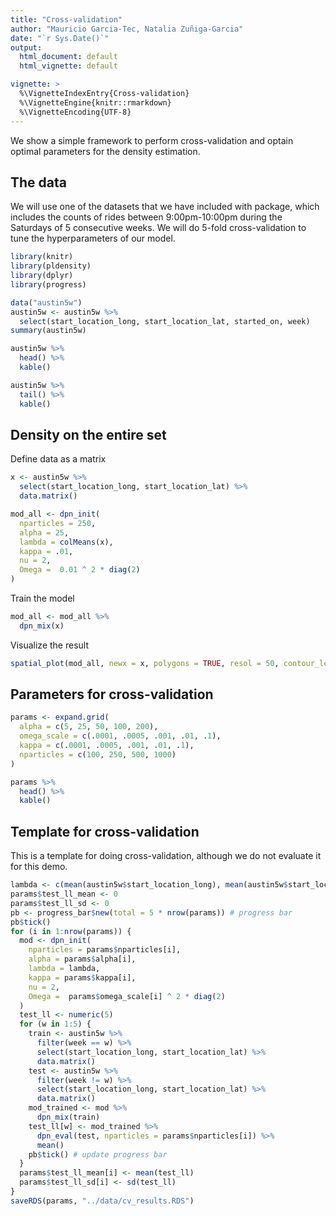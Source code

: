 ```yaml
---
title: "Cross-validation"
author: "Mauricio Garcia-Tec, Natalia Zuñiga-Garcia"
date: "`r Sys.Date()`"
output:
  html_document: default
  html_vignette: default

vignette: >
  %\VignetteIndexEntry{Cross-validation}
  %\VignetteEngine{knitr::rmarkdown}
  %\VignetteEncoding{UTF-8}
---
```



We show a simple framework to perform cross-validation and optain optimal parameters for the density estimation. 

## The data

We will use one of the datasets that we have included with package, which includes the counts of rides between 9:00pm-10:00pm during the Saturdays of 5 consecutive weeks. We will do 5-fold cross-validation to tune the hyperparameters of our model.

```r
library(knitr)
library(pldensity)
library(dplyr)
library(progress)
```

```r
data("austin5w") 
austin5w <- austin5w %>% 
  select(start_location_long, start_location_lat, started_on, week) 
summary(austin5w)
```

```r
austin5w %>% 
  head() %>%
  kable()
```

```r
austin5w %>% 
  tail() %>%
  kable()
```


## Density on the entire set

Define data as a matrix

```r
x <- austin5w %>% 
  select(start_location_long, start_location_lat) %>% 
  data.matrix()
```

```r
mod_all <- dpn_init(
  nparticles = 250,
  alpha = 25,
  lambda = colMeans(x),
  kappa = .01,
  nu = 2,
  Omega =  0.01 ^ 2 * diag(2)
) 
```

Train the model

```r
mod_all <- mod_all %>% 
  dpn_mix(x)
```

Visualize the result 

```r
spatial_plot(mod_all, newx = x, polygons = TRUE, resol = 50, contour_levels = 500)
```


## Parameters for cross-validation

```r
params <- expand.grid(
  alpha = c(5, 25, 50, 100, 200),
  omega_scale = c(.0001, .0005, .001, .01, .1),
  kappa = c(.0001, .0005, .001, .01, .1),
  nparticles = c(100, 250, 500, 1000)
)
```

```r
params %>% 
  head() %>% 
  kable()
```


## Template for cross-validation

This is a template for doing cross-validation, although we do not evaluate it for this demo.

```r
lambda <- c(mean(austin5w$start_location_long), mean(austin5w$start_location_lat))
params$test_ll_mean <- 0
params$test_ll_sd <- 0
pb <- progress_bar$new(total = 5 * nrow(params)) # progress bar
pb$tick()
for (i in 1:nrow(params)) {
  mod <- dpn_init(
    nparticles = params$nparticles[i],
    alpha = params$alpha[i],
    lambda = lambda,
    kappa = params$kappa[i],
    nu = 2,
    Omega =  params$omega_scale[i] ^ 2 * diag(2)
  )
  test_ll <- numeric(5)
  for (w in 1:5) {
    train <- austin5w %>% 
      filter(week == w) %>% 
      select(start_location_long, start_location_lat) %>% 
      data.matrix()
    test <- austin5w %>% 
      filter(week != w) %>% 
      select(start_location_long, start_location_lat) %>% 
      data.matrix()
    mod_trained <- mod %>% 
      dpn_mix(train)
    test_ll[w] <- mod_trained %>% 
      dpn_eval(test, nparticles = params$nparticles[i]) %>% 
      mean()
    pb$tick() # update progress bar
  }
  params$test_ll_mean[i] <- mean(test_ll)
  params$test_ll_sd[i] <- sd(test_ll)
}
saveRDS(params, "../data/cv_results.RDS")
```





